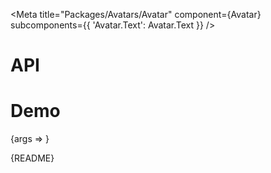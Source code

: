 
<Meta
  title="Packages/Avatars/Avatar"
  component={Avatar}
  subcomponents={{ 'Avatar.Text': Avatar.Text }}
/>

# API

<ArgsTable />

# Demo

<Canvas>
  <Story
    name="Avatar"
    args={{ type: TYPE[1] }}
    argTypes={{
      backgroundColor: { control: 'color' },
      badge: { control: 'number' },
      foregroundColor: { control: 'color' },
      children: { control: 'text', table: { category: 'Avatar.Text' } },
      type: {
        control: 'radio',
        options: TYPE,
        table: { category: 'Story' }
      }
    }}
    parameters={{
      design: {
        allowFullscreen: true,
        type: 'figma',
        url: 'https://www.figma.com/file/6g87L4FdKZTA3knt3Rsfdx/Garden?node-id=102%3A110'
      }
    }}
  >
    {args => <AvatarStory {...args} />}
  </Story>
</Canvas>

<Markdown>{README}</Markdown>
